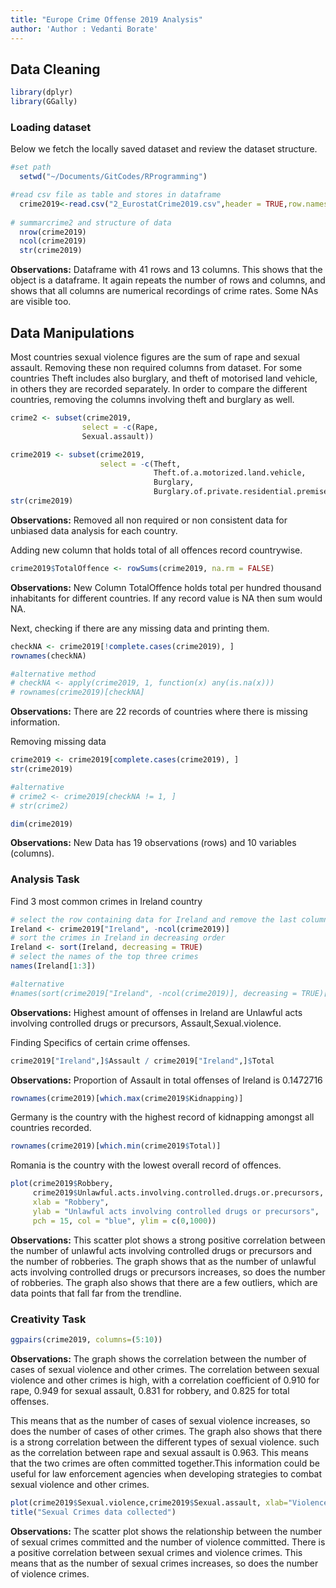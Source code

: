 ```yaml
---
title: "Europe Crime Offense 2019 Analysis"
author: 'Author : Vedanti Borate'
---
```


## Data Cleaning

```r
library(dplyr)  
library(GGally)

```

### Loading dataset

Below we fetch the locally saved dataset and review the dataset structure.

```r
#set path
  setwd("~/Documents/GitCodes/RProgramming")  

#read csv file as table and stores in dataframe
  crime2019<-read.csv("2_EurostatCrime2019.csv",header = TRUE,row.names = 1 )
  
# summarcrime2 and structure of data
  nrow(crime2019)
  ncol(crime2019)             
  str(crime2019)
```

__Observations:__
Dataframe with 41 rows and 13 columns.
This shows that the object is a dataframe. It again repeats the number of rows and columns, and shows that
all columns are numerical recordings of crime rates. Some NAs are visible too.


## Data Manipulations

Most countries sexual violence figures are the sum of rape and sexual assault. Removing these non required columns from dataset. For some countries Theft includes also burglary, and theft of motorised land vehicle, in others they are recorded separately. In order to compare the different countries, removing the columns involving theft and burglary as well.

```r
crime2 <- subset(crime2019,
                select = -c(Rape,
                Sexual.assault))

crime2019 <- subset(crime2019,
                    select = -c(Theft,
                                Theft.of.a.motorized.land.vehicle,
                                Burglary,
                                Burglary.of.private.residential.premises))
str(crime2019)
```

__Observations:__ Removed all non required or non consistent data for unbiased data analysis for each country.


Adding new column that holds total of all offences record countrywise.
```r
crime2019$TotalOffence <- rowSums(crime2019, na.rm = FALSE)
```
__Observations:__
New Column TotalOffence holds total per hundred thousand inhabitants for different countries. If any record value is NA then sum would NA.

Next, checking if there are any missing data and printing them.
```r
checkNA <- crime2019[!complete.cases(crime2019), ]
rownames(checkNA)

#alternative method
# checkNA <- apply(crime2019, 1, function(x) any(is.na(x)))
# rownames(crime2019)[checkNA]
```
__Observations:__ There are 22 records of countries where there is missing information.

Removing missing data
```r
crime2019 <- crime2019[complete.cases(crime2019), ]
str(crime2019)

#alternative
# crime2 <- crime2019[checkNA != 1, ]
# str(crime2)
```

```r
dim(crime2019)
```
__Observations:__ New Data has 19 observations (rows) and 10 variables (columns).

### Analysis Task
Find 3 most common crimes in Ireland country
```r
# select the row containing data for Ireland and remove the last column which contains the Total
Ireland <- crime2019["Ireland", -ncol(crime2019)]
# sort the crimes in Ireland in decreasing order
Ireland <- sort(Ireland, decreasing = TRUE)
# select the names of the top three crimes
names(Ireland[1:3])

#alternative
#names(sort(crime2019["Ireland", -ncol(crime2019)], decreasing = TRUE)[1:3])
```

__Observations:__ Highest amount of offenses in Ireland are Unlawful acts involving controlled drugs or precursors, Assault,Sexual.violence.


Finding Specifics of certain crime offenses.
```r
crime2019["Ireland",]$Assault / crime2019["Ireland",]$Total
```

__Observations:__ Proportion of Assault in total offenses of Ireland is 0.1472716



```r
rownames(crime2019)[which.max(crime2019$Kidnapping)]
```

Germany is the country with the highest record of kidnapping amongst all countries recorded.

```r
rownames(crime2019)[which.min(crime2019$Total)]
```
Romania is the country with the lowest overall record of offences.

```r
plot(crime2019$Robbery,
     crime2019$Unlawful.acts.involving.controlled.drugs.or.precursors,
     xlab = "Robbery",
     ylab = "Unlawful acts involving controlled drugs or precursors",
     pch = 15, col = "blue", ylim = c(0,1000))

```



__Observations:__ This scatter plot shows a strong positive correlation between the number of unlawful acts involving controlled drugs or precursors and the number of robberies. The graph shows that as the number of unlawful acts involving controlled drugs or precursors increases, so does the number of robberies. The graph also shows that there are a few outliers, which are data points that fall far from the trendline. 

### Creativity Task

```r
ggpairs(crime2019, columns=(5:10))
```
 __Observations:__ The graph shows the correlation between the number of cases of sexual violence and other crimes. The correlation between sexual violence and other crimes is high, with a correlation coefficient of 0.910 for rape, 0.949 for sexual assault, 0.831 for robbery, and 0.825 for total offenses.

This means that as the number of cases of sexual violence increases, so does the number of cases of other crimes. The graph also shows that there is a strong correlation between the different types of sexual violence. such as the correlation between rape and sexual assault is 0.963. This means that the two crimes are often committed together.This information could be useful for law enforcement agencies when developing strategies to combat sexual violence and other crimes. 

```r
plot(crime2019$Sexual.violence,crime2019$Sexual.assault, xlab="Violence ",     ylab="Assault",type="p")
title("Sexual Crimes data collected")
```


 __Observations:__ 
The scatter plot shows the relationship between the number of sexual crimes committed and the number of violence committed. There is a positive correlation between sexual crimes and violence crimes. This means that as the number of sexual crimes increases, so does the number of violence crimes. 
 